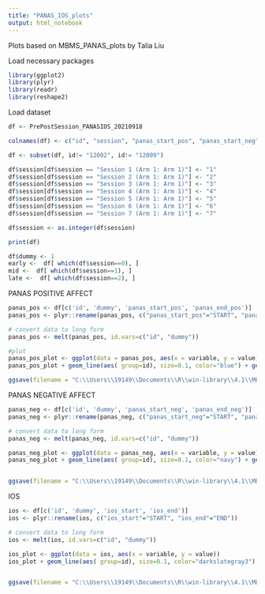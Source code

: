 ```yaml
---
title: "PANAS_IOS_plots"
output: html_notebook
---
```


Plots based on MBMS_PANAS_plots by Talia Liu


Load necessary packages
```r
library(ggplot2)
library(plyr)
library(readr)
library(reshape2)
```

Load dataset
```r
df <- PrePostSession_PANASIOS_20210918 

colnames(df) <- c("id", "session", "panas_start_pos", "panas_start_neg", "panas_end_pos", "panas_end_neg", "ios_start", "ios_end")

df <- subset(df, id!= "12002", id!= "12009")

df$session[df$session == "Session 1 (Arm 1: Arm 1)"] <- "1"
df$session[df$session == "Session 2 (Arm 1: Arm 1)"] <- "2"
df$session[df$session == "Session 3 (Arm 1: Arm 1)"] <- "3"
df$session[df$session == "Session 4 (Arm 1: Arm 1)"] <- "4"
df$session[df$session == "Session 5 (Arm 1: Arm 1)"] <- "5"
df$session[df$session == "Session 6 (Arm 1: Arm 1)"] <- "6"
df$session[df$session == "Session 7 (Arm 1: Arm 1)"] <- "7"

df$session <- as.integer(df$session)

print(df)
```

 
```r
df$dummy <- 1
early <-  df[ which(df$session==0), ]
mid <-  df[ which(df$session==1), ]
late <-  df[ which(df$session==2), ]
```
 
PANAS POSITIVE AFFECT
```r
panas_pos <- df[c('id', 'dummy', 'panas_start_pos', 'panas_end_pos')]
panas_pos <- plyr::rename(panas_pos, c("panas_start_pos"="START", "panas_end_pos"="END"))

# convert data to long form
panas_pos <- melt(panas_pos, id.vars=c("id", "dummy"))

#plot
panas_pos_plot <- ggplot(data = panas_pos, aes(x = variable, y = value))
panas_pos_plot + geom_line(aes( group=id), size=0.1, color="blue") + geom_line(aes(group=dummy), size=2, stat="summary", color="blue") + scale_x_discrete(name ="Timepoint") + ylab("PANAS Positive Affect Score")  +theme_bw() + theme(panel.border = element_blank(), panel.grid.major = element_blank(), panel.grid.minor = element_blank(), axis.line = element_line(colour = "black"), text = element_text(size=20, face="bold"))

ggsave(filename = "C:\\Users\\19149\\Documents\\R\\win-library\\4.1\\MBMS-Data-Analysis-\\MBMS-Data-Analysis-\\thesis\\visualization\\panas_pos_plot_TL.png", plot = panas_pos_plot,scale = 1)
```
PANAS NEGATIVE AFFECT
```r
panas_neg <- df[c('id', 'dummy', 'panas_start_neg', 'panas_end_neg')]
panas_neg <- plyr::rename(panas_neg, c("panas_start_neg"="START", "panas_end_neg"="END"))

# convert data to long form
panas_neg <- melt(panas_neg, id.vars=c("id", "dummy"))

panas_neg_plot <- ggplot(data = panas_neg, aes(x = variable, y = value))
panas_neg_plot + geom_line(aes( group=id), size=0.1, color="navy") + geom_line(aes(group=dummy), size=2, stat="summary", color="navy") + scale_x_discrete(name ="Timepoint") + ylab("PANAS Negative Affect Score")  +theme_bw() + theme(panel.border = element_blank(), panel.grid.major = element_blank(), panel.grid.minor = element_blank(), axis.line = element_line(colour = "black"), text = element_text(size=20, face="bold"))


ggsave(filename = "C:\\Users\\19149\\Documents\\R\\win-library\\4.1\\MBMS-Data-Analysis-\\MBMS-Data-Analysis-\\thesis\\visualization\\panas_neg_plot_TL.png", plot = panas_neg_plot,scale = 1)
```
IOS
```r
ios <- df[c('id', 'dummy', 'ios_start', 'ios_end')]
ios <- plyr::rename(ios, c("ios_start"="START", "ios_end"="END"))

# convert data to long form
ios <- melt(ios, id.vars=c("id", "dummy"))

ios_plot <- ggplot(data = ios, aes(x = variable, y = value))
ios_plot + geom_line(aes( group=id), size=0.1, color="darkslategray3") + geom_line(aes(group=dummy), size=2, stat="summary", color="darkslategray3") + scale_x_discrete(name ="Timepoint") + ylab("IOS Score")  +theme_bw() + theme(panel.border = element_blank(), panel.grid.major = element_blank(), panel.grid.minor = element_blank(), axis.line = element_line(colour = "black"), text = element_text(size=20, face="bold"))


ggsave(filename = "C:\\Users\\19149\\Documents\\R\\win-library\\4.1\\MBMS-Data-Analysis-\\MBMS-Data-Analysis-\\thesis\\visualization\\ios_plot_TL.png", plot =ios_plot,scale = 1)
```

